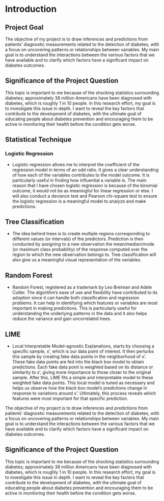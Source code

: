 # Introduction

## Project Goal

The objective of my project is to draw inferences and predictions from patients' diagnostic measurements related to the detection of diabetes, with a focus on uncovering patterns or relationships between variables. My main goal is to understand the interactions between the various factors that we have available and to clarify which factors have a significant impact on diabetes outcomes.

## Significance of the Project Question

This topic is important to me because of the shocking statistics surrounding diabetes; approximately 38 million Americans have been diagnosed with diabetes, which is roughly 1 in 10 people. In this research effort, my goal is to investigate this issue in depth. I want to reveal the key factors that contribute to the development of diabetes, with the ultimate goal of educating people about diabetes prevention and encouraging them to be active in monitoring their health before the condition gets worse.

## Statistical Technique

### Logistic Regression 
- Logistic regression allows me to interpret the coefficient of the regression model in terms of an odd ratio. It gives a clear understanding of how each of the variables contributes to the model outcome. It is particularly useful in finding how influential a variable is. The main reason that I have chosen logistic regression is because of the binomial outcome, it would not be as meaningful for linear regression or else. I will also conduct a deviance test and Pearson chi-square test to ensure the logistic regression is a meaningful model to analyze and make predictions.

## Tree Classification
- The idea behind trees is to create multiple regions corresponding to different values (or intervals) of the predictors. Prediction is then conducted by assigning to a new observation the mean/median/mode (or maximum class probability) of the response computed over the region to which the new observation belongs to. Tree classification will also give us a meaningful visual representation of the variables.

## Random Forest
- Random Forest, registered as a trademark by Leo Breiman and Adele Cutler. The algorithm's ease of use and flexibility have contributed to its adoption since it can handle both classification and regression problems. It can help in identifying which features or variables are most important in making predictions. This is particularly useful for understanding the underlying patterns in the data and it also helps reduce the variance and gain uncorrelated trees.

## LIME
- Local Interpretable Model-agnostic Explanations, starts by choosing a specific sample, x', which is our data point of interest. It then perturbs this sample by creating fake data points in the neighborhood of x'. These fake data points are fed into the black box model to obtain predictions. Each fake data point is weighted based on its distance or similarity to x', giving more importance to those closer to the original sample. After this, LIME fits a simple and interpretable model to these weighted fake data points. This local model is tuned as necessary and helps us observe how the black box model’s predictions change in response to variations around x'. Ultimately, this process reveals which features were most important for that specific prediction.


The objective of my project is to draw inferences and predictions from patients' diagnostic measurements related to the detection of diabetes, with a focus on uncovering patterns or relationships between variables. My main goal is to understand the interactions between the various factors that we have available and to clarify which factors have a significant impact on diabetes outcomes.

## Significance of the Project Question

This topic is important to me because of the shocking statistics surrounding diabetes; approximately 38 million Americans have been diagnosed with diabetes, which is roughly 1 in 10 people. In this research effort, my goal is to investigate this issue in depth. I want to reveal the key factors that contribute to the development of diabetes, with the ultimate goal of educating people about diabetes prevention and encouraging them to be active in monitoring their health before the condition gets worse.



